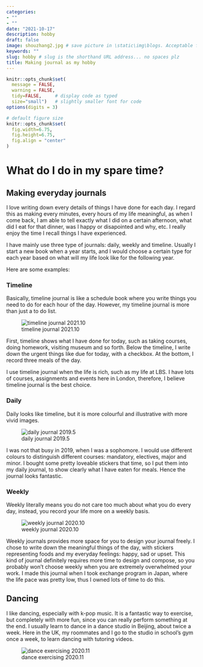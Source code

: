 ```yaml
---
categories:  
- ""
- ""
date: "2021-10-17"
description: hobby
draft: false
image: shouzhang2.jpg # save picture in \static\img\blogs. Acceptable formats= jpg, jpeg, or png . Your iPhone pics wont work
keywords: ""
slug: hobby # slug is the shorthand URL address... no spaces plz
title: Making journal as my hobby
---
```

  
```r
knitr::opts_chunk$set(
  message = FALSE, 
  warning = FALSE, 
  tidy=FALSE,     # display code as typed
  size="small")   # slightly smaller font for code
options(digits = 3)

# default figure size
knitr::opts_chunk$set(
  fig.width=6.75, 
  fig.height=6.75,
  fig.align = "center"
)
```

# What do I do in my spare time?
## Making everyday journals
I love writing down every details of things I have done for each day. I regard this as making every minutes, every hours of my life meaningful, as when I come back, I am able to tell exactly what I did on a certain afternoon, what did I eat for that dinner, was I happy or disapointed and why, etc. I really enjoy the time I recall things I have experienced.

I have mainly use three type of journals: daily, weekly and timeline. Usually I start a new book when a year starts, and I would choose a certain type for each year based on what will my life look like for the following year.

Here are some examples:

### Timeline
Basically, timeline journal is like a schedule book where you write things you need to do for each hour of the day. However, my timeline journal is more than just a to do list. 

![timeline journal 2021.10](https://raw.githubusercontent.com/mengyuliu0531/photos/main/timeline.jpg)

First, timeline shows what I have done for today, such as taking courses, doing homework, visiting museum and so forth. Below the timeline, I write down the urgent things like due for today, with a checkbox. At the bottom, I record three meals of the day.

I use timeline journal when the life is rich, such as my life at LBS. I have lots of courses, assignments and events here in London, therefore, I believe timeline journal is the best choice.

### Daily
Daily looks like timeline, but it is more colourful and illustrative with more vivid images.

![daily journal 2019.5](https://raw.githubusercontent.com/mengyuliu0531/photos/main/daily.jpg)

I was not that busy in 2019, when I was a sophomore. I would use different colours to distinguish different courses: mandatory, electives, major and minor. I bought some pretty loveable stickers that time, so I put them into my daily journal, to show clearly what I have eaten for meals. Hence the journal looks fantastic.

### Weekly
Weekly literally means you do not care too much about what you do every day, instead, you record your life more on a weekly basis.

![weekly journal 2020.10](https://raw.githubusercontent.com/mengyuliu0531/photos/main/weekly.jpg)

Weekly journals provides more space for you to design your journal freely. I chose to write down the meaningful things of the day, with stickers representing foods and my everyday feelings: happy, sad or upset. This kind of journal definitely requires more time to design and compose, so you probably won't choose weekly when you are extremely overwhelmed your work. I made this journal when I took exchange program in Japan, where the life pace was pretty low, thus I owned lots of time to do this.

## Dancing
I like dancing, especially with k-pop music. It is a fantastic way to exercise, but completely with more fun, since you can really perform something at the end. I usually learn to dance in a dance studio in Beijing, about twice a week. Here in the UK, my roommates and I go to the studio in school's gym once a week, to learn dancing with tutoring videos.

![dance exercising 2020.11](https://raw.githubusercontent.com/mengyuliu0531/photos/main/dance1.jpg)